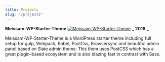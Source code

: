 ```yaml
---
title: Projects
slug: "/projects"
---
```


<div class="project-page">

**Meissam-WP-Starter-Theme** <a class="out-link" href="https://github.com/meissam/meissam-wp-starter-theme" target="_blank">![Meissam-WP-Starter-Theme](./externalLink.png)</a>  _ **2018** _

Meissam-WP-Starter-Theme is a WordPress starter theme including full setup for gulp, Webpack, Babel, PostCss, Browsersync and beautiful admin panel based on Slate admin theme. This them uses PostCSS which has a great plugin-based ecosystem and is also blazing fast in contrast with Sass.


</div>